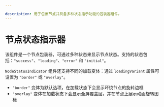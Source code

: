 ```yaml
---

description: 用于包裹节点并具备多种状态指示功能的包装器组件。
---
```



# 节点状态指示器

该组件是一个节点包装器，可通过多种状态来显示节点状态。支持的状态包括：`"success"`、`"loading"`、`"error"` 和 `"initial"`。

`NodeStatusIndicator` 组件还支持不同的加载变体：通过 `loadingVariant` 属性可设置为 `"border"` 或 `"overlay"`。

- `"border"` 变体为默认选项，在加载状态下会显示环绕节点的旋转边框
- `"overlay"` 变体在加载状态下会显示全屏覆盖层，并在节点上展示动画旋转图标

<UiComponentViewer id="node-status-indicator" />